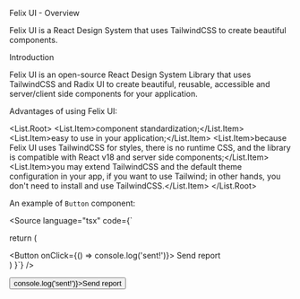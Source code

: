 
<Meta title="Getting started/Overview" />

<Unstyled>

<Heading>Felix UI - Overview</Heading>

<Text size="lg">Felix UI is a React Design System that uses TailwindCSS to
create beautiful components.</Text>

<SubTitle>Introduction</SubTitle>

<Text>Felix UI is an open-source React Design System Library that uses
TailwindCSS and Radix UI to create beautiful, reusable, accessible and
server/client side components for your application.</Text>

<Text>Advantages of using Felix UI:</Text>

<List.Root>
  <List.Item>component standardization;</List.Item>
  <List.Item>easy to use in your application;</List.Item>
  <List.Item>because Felix UI uses TailwindCSS for styles, there is no runtime
  CSS, and the library is compatible with React v18 and server side
  components;</List.Item>
  <List.Item>you may extend TailwindCSS and the default theme configuration in
  your app, if you want to use Tailwind; in other hands, you don't need to
  install and use TailwindCSS.</List.Item>
</List.Root>

<Text>An example of `Button` component:</Text>

<Source
  language="tsx"
  code={`

  return (
    <div className="p-4 border rounded-md">
      <Button onClick={() => console.log('sent!')}>
        Send report
      </Button>
    </div>
  )
}`}
/>

<div className="p-4 border">
  <Button onClick={() => console.log('sent!')}>Send report</Button>
</div>

</Unstyled>
